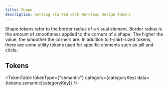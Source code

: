 ```yaml
---
title: Shape
description: Getting started with Workleap Design Tokens
---
```


Shape tokens refer to the border radius of a visual element. Border radius is the amount of smoothness applied to the corners of a shape. The higher the value, the smoother the corners are. In addition to t-shirt-sized tokens, there are some utility tokens used for specific elements such as pill and circle.


## Tokens

<TokenTable tokenType={"semantic"} category={categoryKey} data={tokens.semantic[categoryKey]} />
